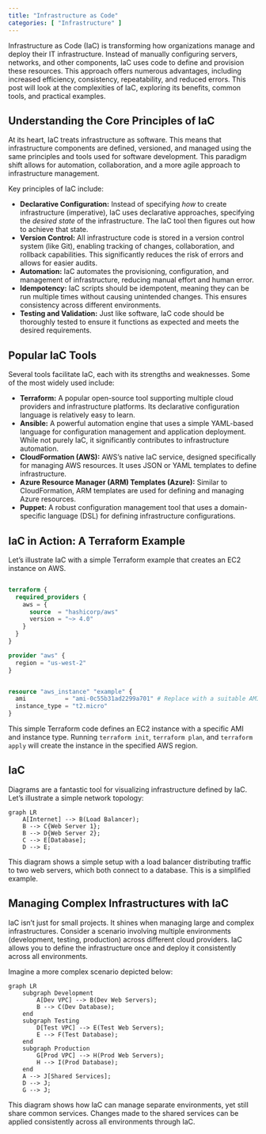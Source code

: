 ```yaml
---
title: "Infrastructure as Code"
categories: [ "Infrastructure" ]
---
```


Infrastructure as Code (IaC) is transforming how organizations manage and deploy their IT infrastructure. Instead of manually configuring servers, networks, and other components, IaC uses code to define and provision these resources. This approach offers numerous advantages, including increased efficiency, consistency, repeatability, and reduced errors. This post will look at the complexities of IaC, exploring its benefits, common tools, and practical examples.

## Understanding the Core Principles of IaC

At its heart, IaC treats infrastructure as software. This means that infrastructure components are defined, versioned, and managed using the same principles and tools used for software development. This paradigm shift allows for automation, collaboration, and a more agile approach to infrastructure management.

Key principles of IaC include:

-   **Declarative Configuration:** Instead of specifying *how* to create infrastructure (imperative), IaC uses declarative approaches, specifying the *desired state* of the infrastructure. The IaC tool then figures out how to achieve that state.
-   **Version Control:** All infrastructure code is stored in a version control system (like Git), enabling tracking of changes, collaboration, and rollback capabilities. This significantly reduces the risk of errors and allows for easier audits.
-   **Automation:** IaC automates the provisioning, configuration, and management of infrastructure, reducing manual effort and human error.
-   **Idempotency:** IaC scripts should be idempotent, meaning they can be run multiple times without causing unintended changes. This ensures consistency across different environments.
-   **Testing and Validation:** Just like software, IaC code should be thoroughly tested to ensure it functions as expected and meets the desired requirements.

## Popular IaC Tools

Several tools facilitate IaC, each with its strengths and weaknesses. Some of the most widely used include:

-   **Terraform:** A popular open-source tool supporting multiple cloud providers and infrastructure platforms. Its declarative configuration language is relatively easy to learn.
-   **Ansible:** A powerful automation engine that uses a simple YAML-based language for configuration management and application deployment. While not purely IaC, it significantly contributes to infrastructure automation.
-   **CloudFormation (AWS):** AWS's native IaC service, designed specifically for managing AWS resources. It uses JSON or YAML templates to define infrastructure.
-   **Azure Resource Manager (ARM) Templates (Azure):** Similar to CloudFormation, ARM templates are used for defining and managing Azure resources.
-   **Puppet:** A robust configuration management tool that uses a domain-specific language (DSL) for defining infrastructure configurations.

## IaC in Action: A Terraform Example

Let's illustrate IaC with a simple Terraform example that creates an EC2 instance on AWS.

``` terraform

terraform {
  required_providers {
    aws = {
      source  = "hashicorp/aws"
      version = "~> 4.0"
    }
  }
}

provider "aws" {
  region = "us-west-2"
}


resource "aws_instance" "example" {
  ami           = "ami-0c55b31ad2299a701" # Replace with a suitable AMI ID
  instance_type = "t2.micro"
}
```

This simple Terraform code defines an EC2 instance with a specific AMI and instance type. Running `terraform init`, `terraform plan`, and `terraform apply` will create the instance in the specified AWS region.

## IaC

Diagrams are a fantastic tool for visualizing infrastructure defined by IaC. Let's illustrate a simple network topology:

```mermaid
graph LR
    A[Internet] --> B(Load Balancer);
    B --> C{Web Server 1};
    B --> D{Web Server 2};
    C --> E[Database];
    D --> E;
```

This diagram shows a simple setup with a load balancer distributing traffic to two web servers, which both connect to a database. This is a simplified example.

## Managing Complex Infrastructures with IaC

IaC isn't just for small projects. It shines when managing large and complex infrastructures. Consider a scenario involving multiple environments (development, testing, production) across different cloud providers. IaC allows you to define the infrastructure once and deploy it consistently across all environments.

Imagine a more complex scenario depicted below:

```mermaid
graph LR
    subgraph Development
        A[Dev VPC] --> B(Dev Web Servers);
        B --> C(Dev Database);
    end
    subgraph Testing
        D[Test VPC] --> E(Test Web Servers);
        E --> F(Test Database);
    end
    subgraph Production
        G[Prod VPC] --> H(Prod Web Servers);
        H --> I(Prod Database);
    end
    A --> J[Shared Services];
    D --> J;
    G --> J;
```

This diagram shows how IaC can manage separate environments, yet still share common services. Changes made to the shared services can be applied consistently across all environments through IaC.



